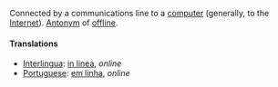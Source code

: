 Connected by a communications line  to a [[computer]] (generally, to the [[Internet]]). [[Antonym]] of [[offline]].

====Translations====
*[[Interlingua]]: [[in linea]], ''online''
*[[Portuguese]]: [[em linha]], ''online''